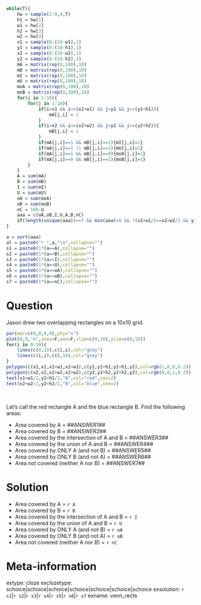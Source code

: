 ```r

while(T){
    hw = sample(2:8,4,T)
    h1 = hw[1]
    w1 = hw[2]
    h2 = hw[3]
    w2 = hw[4]
    x1 = sample(0:(10-w1),1)
    y1 = sample(0:(10-h1),1)
    x2 = sample(0:(10-w2),1)
    y2 = sample(0:(10-h2),1)
    mA = matrix(rep(0,100),10)
    mB = matrix(rep(0,100),10)
    mI = matrix(rep(0,100),10)
    mU = matrix(rep(0,100),10)
    moA = matrix(rep(0,100),10)
    moB = matrix(rep(0,100),10)
    for(i in 1:10){
        for(j in 1:10){
            if(i>x1 && i<=(x1+w1) && j>y1 && j<=(y1+h1)){
                mA[j,i] = 1
            }
            if(i>x2 && i<=(x2+w2) && j>y2 && j<=(y2+h2)){
                mB[j,i] = 1
            }
            if(mA[j,i]==1 && mB[j,i]==1){mI[j,i]=1}
            if(mA[j,i]==1 || mB[j,i]==1){mU[j,i]=1}
            if(mA[j,i]==1 && mB[j,i]==0){moA[j,i]=1}
            if(mA[j,i]==0 && mB[j,i]==1){moB[j,i]=1}
        }
    }
    A = sum(mA)
    B = sum(mB)
    I = sum(mI)
    U = sum(mU)
    oA = sum(moA)
    oB = sum(moB)
    nC = 100-U
    aaa = c(oA,oB,I,U,A,B,nC)
    if(length(unique(aaa))==7 && min(aaa)>0 && !(x1+w1/2==x2+w2/2 && y1+h1/2==y2+h2/2)){break}
}

a = sort(aaa)
al = paste0("* ",a,"\n",collapse="")
s1 = paste0(1*(a==A),collapse="")
s2 = paste0(1*(a==B),collapse="")
s3 = paste0(1*(a==I),collapse="")
s4 = paste0(1*(a==U),collapse="")
s5 = paste0(1*(a==oA),collapse="")
s6 = paste0(1*(a==oB),collapse="")
s7 = paste0(1*(a==nC),collapse="")

```


Question
========

Jason drew two overlapping rectangles on a 10x10 grid.

```r
par(mar=c(0,0,0,0),pty="s")
plot(0,0,"n",axes=F,ann=F,xlim=c(0,10),ylim=c(0,10))
for(i in 0:10){
    lines(c(0,10),c(i,i),col="grey")
    lines(c(i,i),c(0,10),col="grey")
}
polygon(c(x1,x1,x1+w1,x1+w1),c(y1,y1+h1,y1+h1,y1),col=rgb(1,0,0,0.2))
polygon(c(x2,x2,x2+w2,x2+w2),c(y2,y2+h2,y2+h2,y2),col=rgb(0,0,1,0.2))
text(x1+w1/2,y1+h1/2,"A",col="red",cex=2)
text(x2+w2/2,y2+h2/2,"B",col="blue",cex=2)

```
\

Let's call the red rectangle A and the blue rectangle B. Find the following areas:

* Area covered by A = ##ANSWER1##
* Area covered by B = ##ANSWER2##
* Area covered by the intersection of A and B = ##ANSWER3##
* Area covered by the union of A and B = ##ANSWER4##
* Area covered by ONLY A (and not B) = ##ANSWER5##
* Area covered by ONLY B (and not A) = ##ANSWER6##
* Area not covered (neither A nor B) = ##ANSWER7##


Solution
========

* Area covered by A = `r A`
* Area covered by B = `r B`
* Area covered by the intersection of A and B = `r I`
* Area covered by the union of A and B = `r U`
* Area covered by ONLY A (and not B) = `r oA`
* Area covered by ONLY B (and not A) = `r oB`
* Area not covered (neither A nor B) = `r nC`



Meta-information
============
extype: cloze
exclozetype: schoice|schoice|schoice|schoice|schoice|schoice|schoice
exsolution: `r s1`|`r s2`|`r s3`|`r s4`|`r s5`|`r s6`|`r s7`
exname: venn_rects


